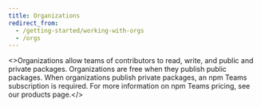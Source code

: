 ```yaml
---
title: Organizations
redirect_from:
  - /getting-started/working-with-orgs
  - /orgs
---
```



<>Organizations allow teams of contributors to read, write, and public and private packages.  Organizations are free when they publish public packages.  When organizations publish private packages, an npm Teams subscription is required. For more information on npm Teams pricing, see our <Link href="https://www.npmjs.com/pricing">products page</Link>.</>

<!-- edit the output of Index in `src/nav-base.yml` -->
<Index />
